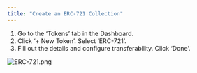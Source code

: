 ```yaml
---
title: "Create an ERC-721 Collection"
---
```


1. Go to the ‘Tokens’ tab in the Dashboard.
2. Click ‘+ New Token’. Select ‘ERC-721’.
3. Fill out the details and configure transferability. Click ‘Done’.

![ERC-721.png](https://station-images.nyc3.digitaloceanspaces.com/8d2773bb-2d0c-4728-b318-7a386f5c3f7f.png)
